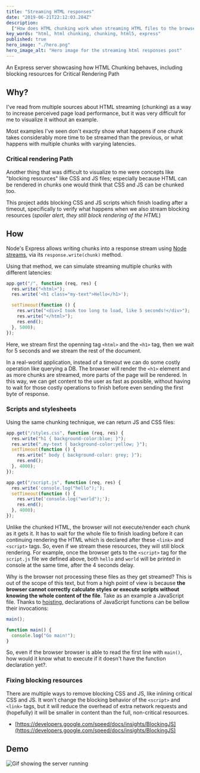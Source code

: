 ```yaml
---
title: "Streaming HTML responses"
date: "2019-06-21T22:12:03.284Z"
description:
  ["How does HTML chunking work when streaming HTML files to the browser?"]
key_words: "html, html chunking, chunking, html5, express"
published: true
hero_image: "./hero.png"
hero_image_alt: "Hero image for the streaming html responses post"
---
```



An Express server showcasing how HTML Chunking behaves, including blocking resources for Critical Rendering Path

## Why?

I've read from multiple sources about HTML streaming (chunking) as a way to increase perceived page load performance, but it was very difficult for me to visualize it without an example.

Most examples I've seen don't exactly show what happens if one chunk takes considerably more time to be streamed than the previous, or what happens with multiple chunks with varying latencies.

### Critical rendering Path

Another thing that was difficult to visualize to me were concepts like "blocking resources" like CSS and JS files; especially because HTML can be rendered in chunks one would think that CSS and JS can be chunked too.

This project adds blocking CSS and JS scripts which finish loading after a timeout, specifically to verify what happens when we also stream blocking resources (_spoiler alert, they still block rendering of the HTML_)

## How

Node's Express allows writing chunks into a response stream using [Node streams](https://nodejs.org/api/stream.html#stream_writable_write_chunk_encoding_callback), via its `response.write(chunk)` method.

Using that method, we can simulate streaming multiple chunks with different latencies:

```js
app.get("/", function (req, res) {
  res.write("<html>");
  res.write('<h1 class="my-text">Hello</h1>');

  setTimeout(function () {
    res.write("<div>I took too long to load, like 5 seconds!</div>");
    res.write("</html>");
    res.end();
  }, 5000);
});
```

Here, we stream first the openning tag `<html>` and the `<h1>` tag, then we wait for 5 seconds and we stream the rest of the document.

In a real-world application, instead of a timeout we can do some costly operation like querying a DB. The browser will render the `<h1>` element and as more chunks are streamed, more parts of the page will be rendered.
In this way, we can get content to the user as fast as possible, without having to wait for those costly operations to finish before even sending the first byte of response.

### Scripts and stylesheets

Using the same chunking technique, we can return JS and CSS files:

```js
app.get("/styles.css", function (req, res) {
  res.write("h1 { background-color:blue; }");
  res.write(".my-text { background-color:yellow; }");
  setTimeout(function () {
    res.write(" body { background-color: grey; }");
    res.end();
  }, 4000);
});

app.get("/script.js", function (req, res) {
  res.write('console.log("hello");');
  setTimeout(function () {
    res.write('console.log("world");');
    res.end();
  }, 4000);
});
```

Unlike the chunked HTML, the browser will not execute/render each chunk as it gets it. It has to wait for the whole file to finish loading before it can continuing rendering the HTML which is declared after these `<link>` and `<script>` tags. So, even if we stream these resources, they will still block rendering.
For example, once the browser gets to the `<script>` tag for the `script.js` file we defined above, both `hello` and `world` will be printed in console at the same time, after the 4 seconds delay.

Why is the browser not processing these files as they get streamed? This is out of the scope of this text, but from a high point of view is because **the browser cannot correctly calculate styles or execute scripts without knowing the whole content of the file**.
Take as an example a JavaScript file. Thanks to [hoisting](https://www.w3schools.com/js/js_hoisting.asp), declarations of JavaScript functions can be bellow their invocations:

```js
main();

function main() {
  console.log("Go main!");
}
```

So, even if the browser browser is able to read the first line with `main()`, how would it know what to execute if it doesn't have the function declaration yet?.

### Fixing blocking resources

There are multiple ways to remove blocking CSS and JS, like inlining critical CSS and JS. It won't change the blocking behavior of the `<script>` and `<link>` tags, but it will reduce the overhead of extra network requests and (hopefully) it will be smaller in content than the full, non-critical resources.

- [https://developers.google.com/speed/docs/insights/BlockingJS](https://developers.google.com/speed/docs/insights/BlockingJS)

## Demo

<Image
  src={heroImage}
  layout="responsive"
  alt="Gif showing the server running"
/>
